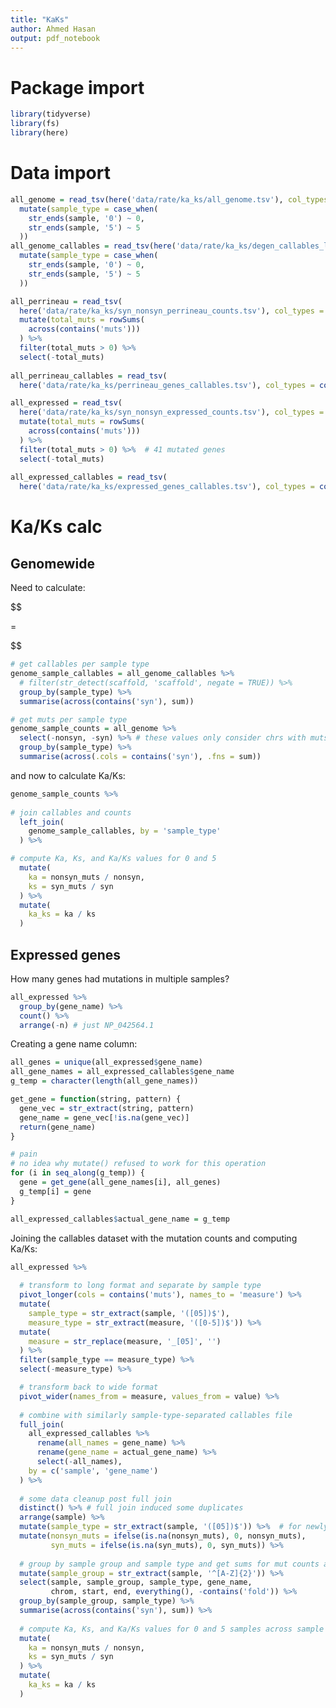 ```yaml
---
title: "KaKs"
author: Ahmed Hasan
output: pdf_notebook
---
```


# Package import

```r
library(tidyverse)
library(fs)
library(here)
```

# Data import

```r
all_genome = read_tsv(here('data/rate/ka_ks/all_genome.tsv'), col_types = cols()) %>% 
  mutate(sample_type = case_when(
    str_ends(sample, '0') ~ 0,
    str_ends(sample, '5') ~ 5
  ))
all_genome_callables = read_tsv(here('data/rate/ka_ks/degen_callables_lookup.tsv'), col_types = cols()) %>% 
  mutate(sample_type = case_when(
    str_ends(sample, '0') ~ 0,
    str_ends(sample, '5') ~ 5
  ))

all_perrineau = read_tsv(
  here('data/rate/ka_ks/syn_nonsyn_perrineau_counts.tsv'), col_types = cols()) %>% 
  mutate(total_muts = rowSums(
    across(contains('muts')))
  ) %>% 
  filter(total_muts > 0) %>%
  select(-total_muts) 
  
all_perrineau_callables = read_tsv(
  here('data/rate/ka_ks/perrineau_genes_callables.tsv'), col_types = cols())

all_expressed = read_tsv(
  here('data/rate/ka_ks/syn_nonsyn_expressed_counts.tsv'), col_types = cols()) %>% 
  mutate(total_muts = rowSums(
    across(contains('muts')))
  ) %>% 
  filter(total_muts > 0) %>%  # 41 mutated genes
  select(-total_muts) 
  
all_expressed_callables = read_tsv(
  here('data/rate/ka_ks/expressed_genes_callables.tsv'), col_types = cols())
```

# Ka/Ks calc

## Genomewide

Need to calculate:

$$

\frac{K_a}{K_s} = \frac{\text{nonsyn muts} / \text{nonsyn callables}}{\text{syn muts} / \text{syn callables}}

$$

```r
# get callables per sample type
genome_sample_callables = all_genome_callables %>% 
  # filter(str_detect(scaffold, 'scaffold', negate = TRUE)) %>% 
  group_by(sample_type) %>% 
  summarise(across(contains('syn'), sum))

# get muts per sample type
genome_sample_counts = all_genome %>% 
  select(-nonsyn, -syn) %>% # these values only consider chrs with muts
  group_by(sample_type) %>% 
  summarise(across(.cols = contains('syn'), .fns = sum))
```

and now to calculate Ka/Ks:

```r
genome_sample_counts %>% 
  
# join callables and counts
  left_join(
    genome_sample_callables, by = 'sample_type'
  ) %>% 

# compute Ka, Ks, and Ka/Ks values for 0 and 5
  mutate(
    ka = nonsyn_muts / nonsyn,
    ks = syn_muts / syn
  ) %>% 
  mutate(
    ka_ks = ka / ks
  )
```

## Expressed genes

How many genes had mutations in multiple samples? 

```r
all_expressed %>% 
  group_by(gene_name) %>% 
  count() %>% 
  arrange(-n) # just NP_042564.1
```

Creating a gene name column:

```r
all_genes = unique(all_expressed$gene_name)
all_gene_names = all_expressed_callables$gene_name
g_temp = character(length(all_gene_names))

get_gene = function(string, pattern) {
  gene_vec = str_extract(string, pattern)
  gene_name = gene_vec[!is.na(gene_vec)]
  return(gene_name)
}

# pain
# no idea why mutate() refused to work for this operation
for (i in seq_along(g_temp)) {
  gene = get_gene(all_gene_names[i], all_genes)
  g_temp[i] = gene
}

all_expressed_callables$actual_gene_name = g_temp
```

Joining the callables dataset with the mutation counts and computing Ka/Ks:

```r
all_expressed %>% 
  
  # transform to long format and separate by sample type
  pivot_longer(cols = contains('muts'), names_to = 'measure') %>% 
  mutate(
    sample_type = str_extract(sample, '([05])$'), 
    measure_type = str_extract(measure, '([0-5])$')) %>% 
  mutate( 
    measure = str_replace(measure, '_[05]', '')
  ) %>% 
  filter(sample_type == measure_type) %>% 
  select(-measure_type) %>% 

  # transform back to wide format
  pivot_wider(names_from = measure, values_from = value) %>% 
  
  # combine with similarly sample-type-separated callables file
  full_join(
    all_expressed_callables %>% 
      rename(all_names = gene_name) %>% 
      rename(gene_name = actual_gene_name) %>% 
      select(-all_names),
    by = c('sample', 'gene_name')
  ) %>% 
  
  # some data cleanup post full join
  distinct() %>% # full join induced some duplicates
  arrange(sample) %>% 
  mutate(sample_type = str_extract(sample, '([05])$')) %>%  # for newly added rows 
  mutate(nonsyn_muts = ifelse(is.na(nonsyn_muts), 0, nonsyn_muts),
         syn_muts = ifelse(is.na(syn_muts), 0, syn_muts)) %>% 
  
  # group by sample group and sample type and get sums for mut counts and callable counts
  mutate(sample_group = str_extract(sample, '^[A-Z]{2}')) %>% 
  select(sample, sample_group, sample_type, gene_name, 
         chrom, start, end, everything(), -contains('fold')) %>% 
  group_by(sample_group, sample_type) %>% 
  summarise(across(contains('syn'), sum)) %>% 
  
  # compute Ka, Ks, and Ka/Ks values for 0 and 5 samples across sample groups
  mutate(
    ka = nonsyn_muts / nonsyn,
    ks = syn_muts / syn
  ) %>% 
  mutate(
    ka_ks = ka / ks
  )
```






















